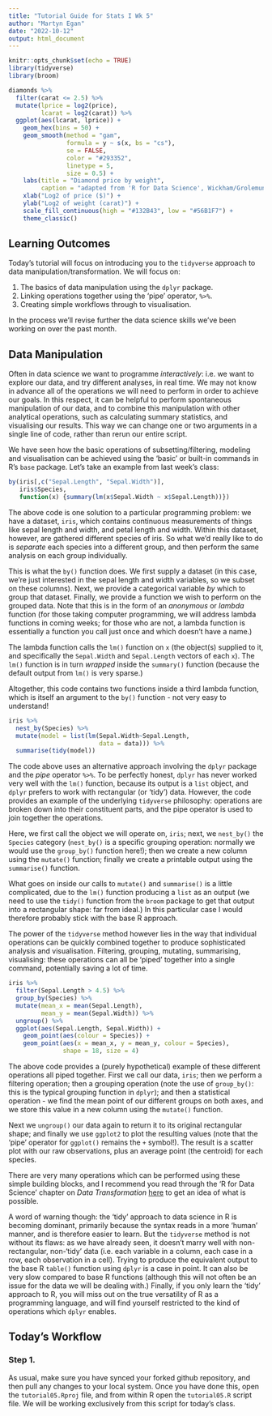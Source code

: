 ```yaml
---
title: "Tutorial Guide for Stats I Wk 5"
author: "Martyn Egan"
date: "2022-10-12"
output: html_document
---
```


```r
knitr::opts_chunk$set(echo = TRUE)
library(tidyverse)
library(broom)
```

```r
diamonds %>%
  filter(carat <= 2.5) %>%
  mutate(lprice = log2(price),
         lcarat = log2(carat)) %>%
  ggplot(aes(lcarat, lprice)) +
    geom_hex(bins = 50) +
    geom_smooth(method = "gam", 
                formula = y ~ s(x, bs = "cs"),
                se = FALSE,
                color = "#293352",
                linetype = 5,
                size = 0.5) +
    labs(title = "Diamond price by weight",
         caption = "adapted from 'R for Data Science', Wickham/Grolemund") +
    xlab("Log2 of price ($)") +
    ylab("Log2 of weight (carat)") +
    scale_fill_continuous(high = "#132B43", low = "#56B1F7") +
    theme_classic()
```

## Learning Outcomes

Today's tutorial will focus on introducing you to the `tidyverse` approach to data manipulation/transformation. We will focus on:

1. The basics of data manipulation using the `dplyr` package.
2. Linking operations together using the 'pipe' operator, `%>%`.
3. Creating simple workflows through to visualisation.

In the process we'll revise further the data science skills we've been working on over the past month.

## Data Manipulation

Often in data science we want to programme *interactively*: i.e. we want to explore our data, and try different analyses, in real time. We may not know in advance all of the operations we will need to perform in order to achieve our goals. In this respect, it can be helpful to perform spontaneous manipulation of our data, and to combine this manipulation with other analytical operations, such as calculating summary statistics, and visualising our results. This way we can change one or two arguments in a single line of code, rather than rerun our entire script.

We have seen how the basic operations of subsetting/filtering, modeling and visualisation can be achieved using the 'basic' or built-in commands in R's `base` package. Let's take an example from last week's class:

```r
by(iris[,c("Sepal.Length", "Sepal.Width")], 
   iris$Species, 
   function(x) {summary(lm(x$Sepal.Width ~ x$Sepal.Length))})
```

The above code is one solution to a particular programming problem: we have a dataset, `iris`, which contains continuous measurements of things like sepal length and width, and petal length and width. Within this dataset, however, are gathered different species of iris. So what we'd really like to do is *separate* each species into a different group, and then perform the same analysis on each group individually.

This is what the `by()` function does. We first supply a dataset (in this case, we're just interested in the sepal length and width variables, so we subset on these columns). Next, we provide a categorical variable *by* which to group that dataset. Finally, we provide a function we wish to perform on the grouped data. Note that this is in the form of an *anonymous* or *lambda* function (for those taking computer programming, we will address lambda functions in coming weeks; for those who are not, a lambda function is essentially a function you call just once and which doesn't have a name.) 

The lambda function calls the `lm()` function on `x` (the object(s) supplied to it, and specifically the `Sepal.Width` and `Sepal.Length` vectors of each `x`). The `lm()` function is in turn *wrapped* inside the `summary()` function (because the default output from `lm()` is very sparse.) 

Altogether, this code contains two functions inside a third lambda function, which is itself an argument to the `by()` function - not very easy to understand!

```r
iris %>%
  nest_by(Species) %>%
  mutate(model = list(lm(Sepal.Width~Sepal.Length,
                         data = data))) %>%
  summarise(tidy(model))
```

The code above uses an alternative approach involving the `dplyr` package and the *pipe* operator `%>%`. To be perfectly honest, `dplyr` has never worked very well with the `lm()` function, because its output is a `list` object, and `dplyr` prefers to work with rectangular (or 'tidy') data. However, the code provides an example of the underlying `tidyverse` philosophy: operations are broken down into their constituent parts, and the pipe operator is used to join together the operations. 

Here, we first call the object we will operate on, `iris`; next, we `nest_by()` the `Species` category (`nest_by()` is a specific grouping operation: normally we would use the `group_by()` function here!); then we create a new column using the `mutate()` function; finally we create a printable output using the `summarise()` function. 

What goes on inside our calls to `mutate()` and `summarise()` is a little complicated, due to the `lm()` function producing a `list` as an output (we need to use the `tidy()` function from the `broom` package to get that output into a rectangular shape: far from ideal.) In this particular case I would therefore probably stick with the base R approach. 

The power of the `tidyverse` method however lies in the way that individual operations can be quickly combined together to produce sophisticated analysis and visualisation. Filtering, grouping, mutating, summarising, visualising: these operations can all be 'piped' together into a single command, potentially saving a lot of time.

```r
iris %>%
  filter(Sepal.Length > 4.5) %>%
  group_by(Species) %>%
  mutate(mean_x = mean(Sepal.Length),
         mean_y = mean(Sepal.Width)) %>%
  ungroup() %>%
  ggplot(aes(Sepal.Length, Sepal.Width)) +
    geom_point(aes(colour = Species)) +
    geom_point(aes(x = mean_x, y = mean_y, colour = Species),
               shape = 18, size = 4)

```

The above code provides a (purely hypothetical) example of these different operations all piped together. First we call our data, `iris`; then we perform a filtering operation; then a grouping operation (note the use of `group_by()`: this is the typical grouping function in `dplyr`); and then a statistical operation - we find the mean point of our different groups on both axes, and we store this value in a new column using the `mutate()` function. 

Next we `ungroup()` our data again to return it to its original rectangular shape; and finally we use `ggplot2` to plot the resulting values (note that the 'pipe' operator for `ggplot()` remains the `+` symbol!). The result is a scatter plot with our raw observations, plus an average point (the centroid) for each species.

There are very many operations which can be performed using these simple building blocks, and I recommend you read through the 'R for Data Science' chapter on *Data Transformation* [here](https://r4ds.had.co.nz/transform.html) to get an idea of what is possible. 

A word of warning though: the 'tidy' approach to data science in R is becoming dominant, primarily because the syntax reads in a more 'human' manner, and is therefore easier to learn. But the `tidyverse` method is not without its flaws: as we have already seen, it doesn't marry well with non-rectangular, non-'tidy' data (i.e. each variable in a column, each case in a row, each observation in a cell). Trying to produce the equivalent output to the base R `table()` function using `dplyr` is a case in point. It can also be very slow compared to base R functions (although this will not often be an issue for the data we will be dealing with.) Finally, if you only learn the 'tidy' approach to R, you will miss out on the true versatility of R as a programming language, and will find yourself restricted to the kind of operations which `dplyr` enables.

## Today's Workflow

### Step 1.

As usual, make sure you have synced your forked github repository, and then pull any changes to your local system. Once you have done this, open the `tutorial05.Rproj` file, and from within R open the `tutorial05.R` script file. We will be working exclusively from this script for today's class.